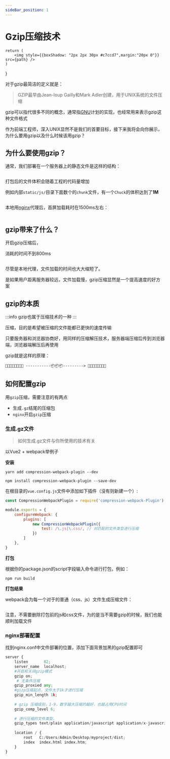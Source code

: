 ```yaml
---
sideBar_position: 1
---
```


# Gzip压缩技术

    return (
        <img style={{boxShadow: "2px 2px 30px #c7ccd7",margin:"20px 0"}} src={path} />
    )
}



对于gzip最简洁的定义就是：

>GZIP最早由Jean-loup Gailly和Mark Adler创建，用于UNIX系统的文件压缩

gzip可以指代很多不同的概念，通常指[GNU](https://baike.baidu.com/item/GNU%E8%AE%A1%E5%88%92)计划的实现，也经常用来表示gzip这种文件格式

作为前端工程师，深入UNIX显然不是我们的首要目标，接下来我将会向你展示，为什么要用gzip以及什么时候该用gzip？

## 为什么要使用gzip？

通常，我们部署在一个服务器上的静态文件是这样的结构：

<Image path="https://img-blog.csdnimg.cn/f33b2806a44a41889fbc91188a687aea.png"/>

打包后的文件体积会随着工程的代码量增加

例如内部`static/js/`目录下面数个的`chunk`文件，有一个`Chuck`的体积达到了**1M**

<Image path="https://img-blog.csdnimg.cn/a43078d92fa74404858acd6f5f65fe0a.png"/>

本地用[nginx](http://nginx.org/en/download.html)代理后，首屏加载耗时在1500ms左右：

<Image path="https://img-blog.csdnimg.cn/34f55e22deef4d1db1bd272bd02eb9ec.png"/>

## gzip带来了什么？

开启gzip压缩后，

消耗的时间不到800ms

<Image path="https://img-blog.csdnimg.cn/465b46f7bbe140ddbe8422b57b40cacf.png"/>

尽管是本地代理，文件加载的时间也大大缩短了。

是如果用户距离服务器较远，文件加载慢，gzip压缩显然是一个提高速度的好方案

## gzip的本质

:::info
gzip也属于压缩技术的一种
:::

压缩，目的是希望被压缩的文件能都已更快的速度传输

只要服务器和浏览器协商好，用同样的压缩解压技术，服务器端压缩后传到浏览器端，浏览器端解压后再使用

gzip就是这样的原理：

```
🍕🍔🍟🌭🍿🧀🍗🍖 -----------📦📦📦---------> 🍕🍔🍟🌭🍿🧀🍗🍖
```

## 如何配置gzip

用`gzip`压缩，需要注意的有两点
* 生成`.gz`结尾的压缩包
* `nginx`开启`gzip`压缩

### 生成.gz文件

>如何生成.gz文件与你所使用的技术有关

以Vue2 + webpack举例子

**安装**


<Tabs>
<TabItem value="Yarn" label="Yarn" default>

```shell
yarn add compression-webpack-plugin --dev   
```

</TabItem>
<TabItem value="npm" label="npm">

```shell
npm install compression-webpack-plugin --save-dev
```

</TabItem>
</Tabs>

在根目录的`vue.config.js`文件中添加如下插件（没有则新建一个）:

```js title="vue.config.js配置"
const CompressionWebpackPlugin = require('compression-webpack-Plugin')

module.exports = {
    configureWebpack: {
        plugins: [
            new CompressionWebpackPlugin({
                test: /\.js|\.css/, // 对匹配的文件类型进行压缩
            })
        ]
    },
}
```

**打包**

根据你的package.json的script字段输入命令进行打包，例如：

```shell
npm run build
```

**打包结果**

webpack会为每一个对于的普通（css、js）文件生成压缩文件：

<Image path="https://img-blog.csdnimg.cn/a9cf21658c764d58ae212aedc09527e3.png"/>

注意，不需要删除打包前的js和css文件，为的是当不需要gzip的时候，我们也能顺利加载文件

### nginx部署配置

找到nginx.conf中文件部署的位置，添加下面背景加黑的gzip配置即可

```py title="某一种配置" {5-15}
server {
    listen       82;
    server_name  localhost;
    #开启和关闭gzip模式
    gzip on;
     # 无条件压缩
    gzip_proxied any;
    #gizp压缩起点，文件大于1k才进行压缩
    gzip_min_length 1k;
    
    # gzip 压缩级别，1-9，数字越大压缩的越好，也越占用CPU时间
    gzip_comp_level 6;
    
    # 进行压缩的文件类型。
    gzip_types text/plain application/javascript application/x-javascript text/css application/xml text/xml text/javascript application/json image/png image/gif image/jpeg;
    
    location / {
        root   C:/Users/Admin/Desktop/myproject/dist;
        index  index.html index.htm;
    }
}
```




